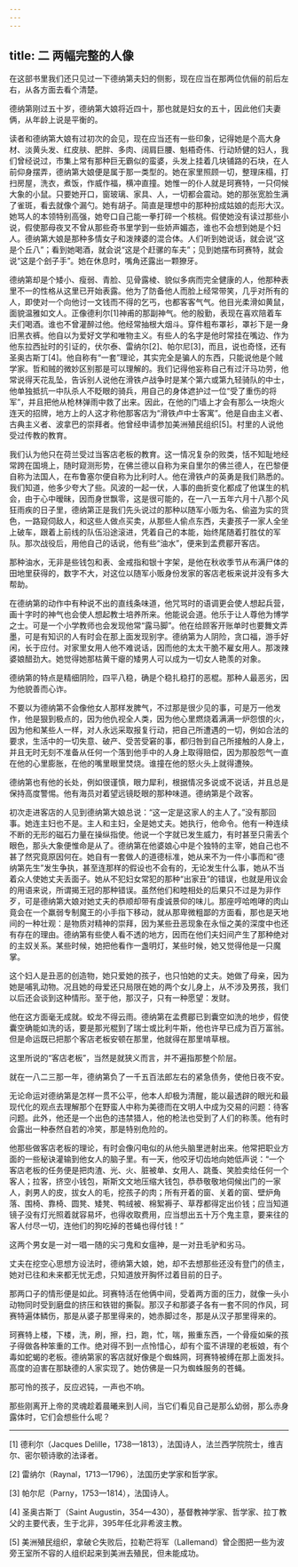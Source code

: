 ```yaml
---
---
---
```

title: 二 两幅完整的人像
---




在这部书里我们还只见过一下德纳第夫妇的侧影，现在应当在那两位伉俪的前后左右，从各方面去看个清楚。

德纳第刚过五十岁，德纳第大娘将近四十，那也就是妇女的五十，因此他们夫妻俩，从年龄上说是平衡的。

读者和德纳第大娘有过初次的会见，现在应当还有一些印象，记得她是个高大身材、淡黄头发、红皮肤、肥胖、多肉、阔肩巨腰、魁梧奇伟、行动矫健的妇人，我们曾经说过，市集上常有那种巨无霸似的蛮婆，头发上挂着几块铺路的石块，在人前仰身摆弄，德纳第大娘便是属于那一类型的。她在家里照顾一切，整理床榻，打扫房屋，洗衣，煮饭，作威作福，横冲直撞。她惟一的仆人就是珂赛特，一只伺候大象的小鼠。只要她开口，窗玻璃、家具、人，一切都会震动。她的那张宽脸生满了雀斑，看去就像个漏勺。她有胡子。简直是理想中的那种扮成姑娘的彪形大汉。她骂人的本领特别高强，她夸口自己能一拳打碎一个核桃。假使她没有读过那些小说，假使那母夜叉不曾从那些奇书里学到一些娇声媚态，谁也不会想到她是个妇人。德纳第大娘是那种多情女子和泼辣婆的混合体。人们听到她说话，就会说“这是个丘八”；看到她喝酒，就会说“这是个赶骡的车夫”；见到她摆布珂赛特，就会说“这是个刽子手”。她在休息时，嘴角还露出一颗獠牙。

德纳第却是个矮小、瘦弱、青脸、见骨露棱、貌似多病而完全健康的人，他那种表里不一的性格从这里已开始表露。他为了防备他人而脸上经常带笑，几乎对所有的人，即使对一个向他讨一文钱而不得的乞丐，也都客客气气。他目光柔滑如黄鼠，面貌温雅如文人。正像德利尔[1]神甫的那副神气。他的殷勤，表现在喜欢陪着车夫们喝酒。谁也不曾灌醉过他。他经常抽根大烟斗。穿件粗布罩衫，罩衫下是一身旧黑衣裤。他自以为爱好文学和唯物主义。有些人的名字是他时常挂在嘴边、作为他东拉西扯时的引证的，伏尔泰、雷纳尔[2]、帕尔尼[3]，而且，说也奇怪，还有圣奥古斯丁[4]。他自称有“一套”理论，其实完全是骗人的东西，只能说他是个贼学家。哲和贼的微妙区别那是可以理解的。我们记得他妄称自己有过汗马功劳，他常说得天花乱坠，告诉别人说他在滑铁卢战争时是某个第六或第九轻骑队的中士，他单独抵抗一中队杀人不眨眼的骑兵，用自己的身体遮护过一位“受了重伤的将军”，并且把他从枪林弹雨中救了出来。因此，在他的门墙上才会有那么一块炮火连天的招牌，地方上的人这才称他那客店为“滑铁卢中士客寓”。他是自由主义者、古典主义者、波拿巴的崇拜者。他曾经申请参加美洲殖民组织[5]。村里的人说他受过传教的教育。

我们认为他只在荷兰受过当客店老板的教育。这一情况复杂的败类，恬不知耻地经常跨在国境上，随时窥测形势，在佛兰德以自称为来自里尔的佛兰德人，在巴黎便自称为法国人，在布鲁塞尔便自称为比利时人。他在滑铁卢的英勇是我们熟悉的。我们知道，他多少夸大了些。风波的一起一伏，人事的曲折变化都成了他谋生的机会，由于心中暧昧，因而身世飘零，这是很可能的，在一八一五年六月十八那个风狂雨疾的日子里，德纳第正是我们先头说过的那种以随军小贩为名、偷盗为实的货色，一路窥伺敌人，和这些人做点买卖，从那些人偷点东西，夫妻孩子一家人全坐上破车，跟着上前线的队伍沿途滚进，凭着自己的本能，始终尾随着打胜仗的军队。那次战役后，用他自己的话说，他有些“油水”，便来到孟费郿开客店。

那种油水，无非是些钱包和表、金戒指和银十字架，是他在秋收季节从布满尸体的田地里获得的，数字不大，对这位以随军小贩身份发家的客店老板来说并没有多大帮助。

在德纳第的动作中有种说不出的直线条味道，他咒骂时的语调更会使人想起兵营，画十字时的神气也会使人想起教士培养所来。他能说会道。他乐于让人尊他为博学之士。可是一个小学教师也会发现他常“露马脚”。他在给顾客开账单时也要舞文弄墨，可是有知识的人有时会在那上面发现别字。德纳第为人阴险，贪口福，游手好闲，长于应付。对家里女用人他不难说话，因而他的太太干脆不雇女用人。那泼辣婆娘醋劲大。她觉得她那枯黄干瘪的矮男人可以成为一切女人艳羡的对象。

德纳第的特点是精细阴险，四平八稳，确是个稳扎稳打的恶棍。那种人最恶劣，因为他貌善而心诈。

不要以为德纳第不会像他女人那样发脾气，不过那是很少见的事，可是万一他发作，他是狠到极点的，因为他仇视全人类，因为他心里燃烧着满满一炉怨恨的火，因为他和某些人一样，对人永远采取报复行动，把自己所遭遇的一切，例如合法的要求，生活中的一切失意、破产、受苦受窘的事，都归咎到自己所接触的人身上，并且无时无刻不准备从任何一个落到他手中的人身上取得赔偿，因为那股怨气一直在他的心里膨胀，在他的嘴里眼里焚烧。谁撞在他的怒火头上就得遭殃。

德纳第也有他的长处，例如很谨慎，眼力犀利，根据情况多说或不说话，并且总是保持高度警惕。他有海员对着望远镜眨眼的那种味道。德纳第是个政客。

初次走进客店的人见到德纳第大娘总说：“这一定是这家人的主人了。”没有那回事。她连主妇也不是。主人和主妇，全是她丈夫。她执行，他命令。他有一种连续不断的无形的磁石力量在操纵指使。他说一个字就已发生威力，有时甚至只需丢个眼色，那头大象便惟命是从了。德纳第在他婆娘心中是个独特的主宰，她自己也不甚了然究竟原因何在。她自有一套做人的道德标准，她从来不为一件小事而和“德纳第先生”发生争执，甚至连那样的假设也不会有的，无论发生什么事，她从不当着众人使她丈夫丢面子。她从不犯妇女常犯的那种“出家丑”的错误，也就是用议会的用语来说，所谓揭王冠的那种错误。虽然他们和睦相处的后果只不过是为非作歹，可是德纳第大娘对她丈夫的恭顺却带有虔诚景仰的味儿。那座哼哈咆哮的肉山竟会在一个羸弱专制魔王的小手指下移动，就从那卑微粗鄙的方面看，那也是天地间的一种壮观：是物质对精神的崇拜，因为某些丑恶现象在永恒之美的深度中也还有存在的理由。德纳第有些使人看不透的地方，因而在他们夫妇间产生了那种绝对的主奴关系。某些时候，她把他看作一盏明灯，某些时候，她又觉得他是一只魔掌。

这个妇人是丑恶的创造物，她只爱她的孩子，也只怕她的丈夫。她做了母亲，因为她是哺乳动物。况且她的母爱还只局限在她的两个女儿身上，从不涉及男孩，我们以后还会谈到这种情形。至于他，那汉子，只有一种愿望：发财。

他在这方面毫无成就。蛟龙不得云雨。德纳第在孟费郿已到囊空如洗的地步，假使囊空确能如洗的话，要是那光棍到了瑞士或比利牛斯，他也许早已成为百万富翁。但是命运既已把那个客店老板安顿在那里，他就得在那里啃草根。

这里所说的“客店老板”，当然是就狭义而言，并不遍指那整个阶层。

就在一八二三那一年，德纳第负了一千五百法郎左右的紧急债务，使他日夜不安。

无论命运对德纳第是怎样一贯不公平，他本人却极为清醒，能以最透辟的眼光和最现代化的观点去理解那个在野蛮人中称为美德而在文明人中成为交易的问题：待客问题。此外，他还是一个出色的违禁猎人，他的枪法也受到了人们的称羡。他有时会露出一种泰然自若的冷笑，那是特别危险的。

他那些做客店老板的理论，有时会像闪电似的从他头脑里迸射出来。他常把职业方面的一些秘诀灌输到他女人的脑子里。有一天，他咬牙切齿地向她低声说：“一个客店老板的任务便是把肉渣、光、火、脏被单、女用人、跳蚤、笑脸卖给任何一个客人；拉客，挤空小钱包，斯斯文文地压缩大钱包，恭恭敬敬地伺候出门的一家人，剥男人的皮，拔女人的毛，挖孩子的肉；所有开着的窗、关着的窗、壁炉角落、围椅、靠椅、圆凳、矮凳、鸭绒被、棉絮褥子、草荐都得定出价钱；应当知道镜子没有灯光照着就容易坏，也得收取费用，应当想出五十万个鬼主意，要来往的客人付尽一切，连他们的狗吃掉的苍蝇也得付钱！”

这两个男女是一对一唱一随的尖刁鬼和女瘟神，是一对丑毛驴和劣马。

丈夫在挖空心思想方设法时，德纳第大娘，她，却不去想那些还没有登门的债主，她对已往和未来都无忧无虑，只知道放开胸怀过着目前的日子。

那两口子的情形便是如此。珂赛特活在他俩中间，受着两方面的压力，就像一头小动物同时受到磨盘的挤压和铁钳的撕裂。那汉子和那婆子各有一套不同的作风，珂赛特遍体鳞伤，那是从婆子那里得来的，她赤脚过冬，那是从汉子那里得来的。

珂赛特上楼，下楼，洗，刷，擦，扫，跑，忙，喘，搬重东西，一个骨瘦如柴的孩子得做各种笨重的工作。绝对得不到一点怜惜心，却有个蛮不讲理的老板娘，有个毒如蛇蝎的老板。德纳第家的客店就好像是个蜘蛛网，珂赛特被缚在那上面发抖。高度的迫害在那缺德的人家实现了。她仿佛是一只为蜘蛛服务的苍蝇。

那可怜的孩子，反应迟钝，一声也不响。

那些刚离开上帝的灵魂趁着晨曦来到人间，当它们看见自己是那么幼弱，那么赤身露体时，它们会想些什么呢？



* * *



[1] 德利尔（Jacques Delille，1738—1813），法国诗人，法兰西学院院士，维吉尔、密尔顿诗歌的法译者。

[2] 雷纳尔（Raynal，1713—1796），法国历史学家和哲学家。

[3] 帕尔尼（Parny，1753—1814），法国诗人。

[4] 圣奥古斯丁（Saint Augustin，354—430），基督教神学家、哲学家、拉丁教父的主要代表，生于北非，395年任北非希波主教。

[5] 美洲殖民组织，拿破仑失败后，拉勒芒将军（Lallemand）曾企图把一些为波旁王室所不容的人组织起来到美洲去殖民，但未能成功。